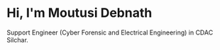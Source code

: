 # Hi, I'm Moutusi Debnath

Support Engineer (Cyber Forensic and Electrical Engineering) in CDAC Silchar.
